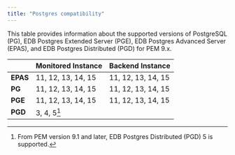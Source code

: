 ```yaml
---
title: "Postgres compatibility"
---
```


This table provides information about the supported versions of PostgreSQL (PG), EDB Postgres Extended Server (PGE), EDB Postgres Advanced Server (EPAS), and EDB Postgres Distributed (PGD) for PEM 9.x. 

|           |**Monitored Instance**      |**Backend Instance**    |
|:----------|:---------------------------|:-----------------------|
|**EPAS**   |11, 12, 13, 14, 15          |11, 12, 13, 14, 15      |
|**PG**     |11, 12, 13, 14, 15          |11, 12, 13, 14, 15      |
|**PGE**    |11, 12, 13, 14, 15          |11, 12, 13, 14, 15      |
|**PGD**    |3, 4, 5[^1]                 |                        |

[^1]: From PEM version 9.1 and later, EDB Postgres Distributed (PGD) 5 is supported. 
